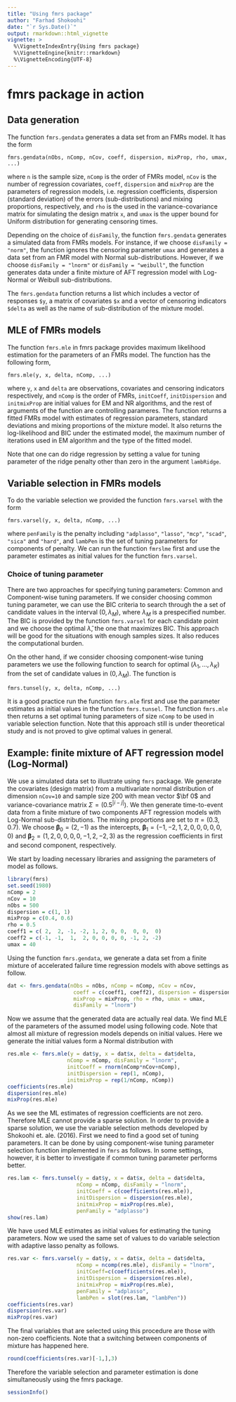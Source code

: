 ```yaml
---
title: "Using fmrs package"
author: "Farhad Shokoohi"
date: "`r Sys.Date()`"
output: rmarkdown::html_vignette
vignette: >
  %\VignetteIndexEntry{Using fmrs package}
  %\VignetteEngine{knitr::rmarkdown}
  %\VignetteEncoding{UTF-8}
---
```



# fmrs package in action

## Data generation
The function `fmrs.gendata` generates a data set from an FMRs model. 
It has the form

```
fmrs.gendata(nObs, nComp, nCov, coeff, dispersion, mixProp, rho, umax, ...)
```

where `n` is the sample size, `nComp` is the order of FMRs model, `nCov` is 
the number of regression covariates, `coeff`, `dispersion` and `mixProp` are 
the parameters of regression models, i.e. regression coefficients, 
dispersion (standard deviation) of the errors (sub-distributions) and 
mixing proportions, 
respectively, and `rho` is the used in the variance-covariance matrix for 
simulating the design matrix `x`, and `umax` is the upper bound for 
Uniform distribution for generating censoring times. 

Depending on the choice of `disFamily`, the function `fmrs.gendata` generates 
a simulated data from FMRs models. For instance, if we choose 
`disFamily = "norm"`, the function ignores the censoring parameter `umax` 
and generates a data set from an FMR model with Normal sub-distributions. 
However, if we choose `disFamily = "lnorm"` or `disFamily = "weibull"`, the 
function generates data under a finite mixture of AFT regression model with 
Log-Normal or Weibull sub-distributions. 

The `fmrs.gendata` function returns a list which includes a vector of 
responses `$y`, a matrix of covariates `$x` and a vector of censoring 
indicators `$delta` as well as the name of sub-distribution of the 
mixture model.


## MLE of FMRs models

The function `fmrs.mle` in fmrs package provides maximum likelihood 
estimation for the parameters of an FMRs model. The function has the 
following form,

```
fmrs.mle(y, x, delta, nComp, ...)
```

where `y`, `x` and `delta` are observations, covariates and censoring 
indicators respectively, and `nComp` is the order of FMRs, `initCoeff`, 
`initDispersion` and `initmixProp` are initial values for EM and NR 
algorithms, and the rest of arguments of the function are controlling 
parameres. The function returns a fitted FMRs model with estimates of 
regression parameters, standard deviations and mixing proportions of the 
mixture model.
It also returns the log-likelihood and BIC under the estimated model, the 
maximum number of iterations used in EM algorithm and the type of the 
fitted model.

Note that one can do ridge regression by setting a value for tuning 
parameter of the ridge penalty  other than zero in the argument `lambRidge`. 


## Variable selection in FMRs models

To do the variable selection we provided the function `fmrs.varsel` 
with the form

```
fmrs.varsel(y, x, delta, nComp, ...)
```

where `penFamily` is the penalty including `"adplasso"`, `"lasso"`, `"mcp"`, 
`"scad"`, `"sica"` and `"hard"`, and `lambPen` is the set of tuning 
parameters for components of penalty. We can run the function `fmrslme` 
first and use the parameter estimates as initial values for the 
function `fmrs.varsel`. 

### Choice of tuning parameter

There are two approaches for specifying tuning parameters: Common and 
Component-wise tuning parameters. If we consider choosing common tuning 
parameter, we can use the BIC criteria to search through the a set of 
candidate values in the interval $(0,\lambda_M)$, where $\lambda_M$ is a 
prespecified number. The BIC is provided by the function `fmrs.varsel` for 
each candidate point and we choose the optimal $\hat\lambda$, the one that 
maximizes BIC. This approach will be good for the situations with enough 
samples sizes. It also reduces the computational burden. 

On the other hand, if we consider choosing component-wise tuning parameters 
we use the following function to search for optimal 
$(\lambda_1, \ldots, \lambda_K)$ from the set of candidate values in 
$(0, \lambda_M)$. The function is

```
fmrs.tunsel(y, x, delta, nComp, ...)
```

It is a good practice run the function `fmrs.mle` first and use the parameter 
estimates as initial values in the function `fmrs.tunsel`.
The function `fmrs.mle` then returns a set optimal tuning parameters of 
size `nComp` to be used in variable selection function. Note that this 
approach still is under theoretical study and is not proved to give optimal 
values in general. 


## Example: finite mixture of AFT regression model (Log-Normal)

We use a simulated data set to illustrate using `fmrs` package. We generate 
the covariates (design matrix) from a multivariate normal distribution of 
dimension `nCov=10` and sample size 200 with mean vector $\bf 0$ and 
variance-covariance matrix $\Sigma=(0.5^{|i-j|})$. We then generate 
time-to-event data from a finite mixture of two components AFT regression 
models with Log-Normal sub-distributions. The mixing proportions are set 
to $\pi=(0.3, 0.7)$. We choose $\boldsymbol\beta_0=(2,-1)$ as the 
intercepts, $\boldsymbol\beta_1=(-1, -2, 1, 2, 0 , 0, 0, 0, 0, 0)$ and 
$\boldsymbol\beta_2=(1, 2, 0, 0, 0 , 0, -1, 2, -2, 3)$ as the regression 
coefficients in first and second component, respectively. 

We start by loading necessary libraries and assigning the parameters of 
model as follows.

```r
library(fmrs)
set.seed(1980)
nComp = 2
nCov = 10
nObs = 500
dispersion = c(1, 1)
mixProp = c(0.4, 0.6)
rho = 0.5
coeff1 = c( 2,  2, -1, -2, 1, 2, 0, 0,  0, 0,  0)
coeff2 = c(-1, -1,  1,  2, 0, 0, 0, 0, -1, 2, -2)
umax = 40
```

Using the function `fmrs.gendata`, we generate a data set from a finite 
mixture of accelerated failure time regression models with above settings as 
follow. 

```r
dat <- fmrs.gendata(nObs = nObs, nComp = nComp, nCov = nCov,
                     coeff = c(coeff1, coeff2), dispersion = dispersion,
                     mixProp = mixProp, rho = rho, umax = umax,
                     disFamily = "lnorm")
```

Now we assume that the generated data are actually real data. We find MLE of 
the parameters of the assumed model using following code. Note that almost 
all mixture of regression models depends on initial values. Here we 
generate the initial values form a Normal distribution with 

```r
res.mle <- fmrs.mle(y = dat$y, x = dat$x, delta = dat$delta,
                   nComp = nComp, disFamily = "lnorm",
                   initCoeff = rnorm(nComp*nCov+nComp),
                   initDispersion = rep(1, nComp),
                   initmixProp = rep(1/nComp, nComp))
coefficients(res.mle)
dispersion(res.mle)
mixProp(res.mle)
```

As we see the ML estimates of regression coefficients are not zero. 
Therefore MLE cannot provide a sparse solution. In order to provide a sparse 
solution, we use the variable selection methods developed by 
Shokoohi et. ale. (2016). First we need to find a good set of tuning 
parameters.
It can be done by using component-wise tuning parameter selection function 
implemented in `fmrs` as follows. In some settings, however, it is better to 
investigate if common tuning parameter performs better. 

```r
res.lam <- fmrs.tunsel(y = dat$y, x = dat$x, delta = dat$delta,
                      nComp = nComp, disFamily = "lnorm",
                      initCoeff = c(coefficients(res.mle)),
                      initDispersion = dispersion(res.mle),
                      initmixProp = mixProp(res.mle),
                      penFamily = "adplasso")
show(res.lam)
```

We have used MLE estimates as initial values for estimating the tuning 
parameters. Now we used the same set of values to do variable selection with 
adaptive lasso penalty as follows. 

```r
res.var <- fmrs.varsel(y = dat$y, x = dat$x, delta = dat$delta,
                      nComp = ncomp(res.mle), disFamily = "lnorm",
                      initCoeff=c(coefficients(res.mle)),
                      initDispersion = dispersion(res.mle),
                      initmixProp = mixProp(res.mle),
                      penFamily = "adplasso",
                      lambPen = slot(res.lam, "lambPen"))
coefficients(res.var)
dispersion(res.var)
mixProp(res.var)
```

The final variables that are selected using this procedure are those with 
non-zero coefficients. Note that a switching between components of mixture 
has happened here.   

```r
round(coefficients(res.var)[-1,],3)
```

Therefore the variable selection and parameter estimation is done 
simultaneously using the fmrs package. 


```r
sessionInfo()
```

